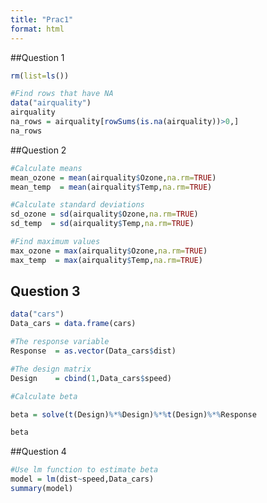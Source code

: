 ```yaml
---
title: "Prac1"
format: html
---
```


##Question 1

```r
rm(list=ls())

#Find rows that have NA
data("airquality")
airquality
na_rows = airquality[rowSums(is.na(airquality))>0,]
na_rows
```

##Question 2
```r
#Calculate means
mean_ozone = mean(airquality$Ozone,na.rm=TRUE)
mean_temp  = mean(airquality$Temp,na.rm=TRUE)

#Calculate standard deviations
sd_ozone = sd(airquality$Ozone,na.rm=TRUE)
sd_temp  = sd(airquality$Temp,na.rm=TRUE)

#Find maximum values
max_ozone = max(airquality$Ozone,na.rm=TRUE)
max_temp  = max(airquality$Temp,na.rm=TRUE)
```

## Question 3
```r
data("cars")
Data_cars = data.frame(cars)

#The response variable
Response  = as.vector(Data_cars$dist)

#The design matrix
Design    = cbind(1,Data_cars$speed)

#Calculate beta

beta = solve(t(Design)%*%Design)%*%t(Design)%*%Response

beta
```

##Question 4

```r
#Use lm function to estimate beta
model = lm(dist~speed,Data_cars)
summary(model)
```




